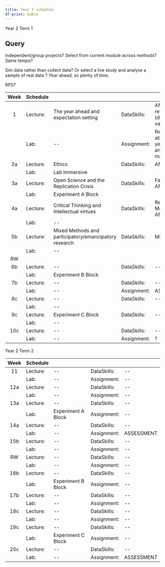 ```yaml
---
title: Year 2 schedule
df-print: kable
---
```


Year 2 Term 1

::: {.callout-important icon="false"}
## Query

Independent/group projects? Select from current module across methods?
Same tempo?

Sim data rather than collect data? Or select a live study and analyse a
sample of real data ? Year ahead, so plenty of time.

RPS?
:::

| Week | Schedule |                                                       |             |                                                     |
|:----------:|:-----------|:----------------|:-----------|:--------------------|
|  1   | Lecture: | The year ahead and expectation setting                | DataSkills: | ANOVA refresher (designs and variables)             |
|      | Lab:     | \--                                                   | Assignment: | Reflection about the year ahead and self-management |
|  2a  | Lecture: | Ethics                                                | DataSkills: | ANCOVA                                              |
|      | Lab:     | Lab Immersive                                         |             |                                                     |
|  3a  | Lecture: | Open Science and the Replication Crisis               | DataSkills: | Factorial ANOVA                                     |
|      | Lab:     | Experiment A Block                                    |             |                                                     |
|  4a  | Lecture: | Critical Thinking and Intellectual virtues            | DataSkills: | Repeated Measures ANOVA                             |
|      | Lab:     | \--                                                   |             |                                                     |
|  5b  | Lecture: | Mixed Methods and participatory/emancipatory research | DataSkills: | Mixed ANOVA                                         |
|      | Lab:     | \--                                                   |             |                                                     |
|  RW  |          |                                                       |             |                                                     |
|  6b  | Lecture: | \--                                                   | DataSkills: | \--                                                 |
|      | Lab:     | Experiment B Block                                    |             |                                                     |
|  7b  | Lecture: | \--                                                   | DataSkills: | \--                                                 |
|      | Lab:     | \--                                                   | Assignment: | ASSESSMENT                                          |
|  8c  | Lecture: | \--                                                   | DataSkills: | \--                                                 |
|      | Lab:     | \--                                                   |             |                                                     |
|  9c  | Lecture: | Experiment C Block                                    | DataSkills: | \--                                                 |
|      | Lab:     | \--                                                   |             |                                                     |
| 10c  | Lecture: | \--                                                   | DataSkills: | \--                                                 |
|      | Lab:     | \--                                                   | Assignment: | ?                                                   |

\newpage

Year 2 Term 2

| Week | Schedule |                    |             |            |
|:----:|----------|--------------------|-------------|------------|
|  11  | Lecture: | \--                | DataSkills: | \--        |
|      | Lab:     | \--                | Assignment: | \--        |
| 12a  | Lecture: | \--                | DataSkills: | \--        |
|      | Lab:     | \--                | Assignment: | \--        |
| 13a  | Lecture: | \--                | DataSkills: | \--        |
|      | Lab:     | Experiment A Block | Assignment: | \--        |
| 14a  | Lecture: | \--                | DataSkills: | \--        |
|      | Lab:     | \--                | Assignment: | ASSESSMENT |
| 15b  | Lecture: | \--                | DataSkills: | \--        |
|      | Lab:     | \--                | Assignment: | \--        |
|  RW  | Lecture: | \--                | DataSkills: | \--        |
|      | Lab:     | \--                | Assignment: | \--        |
| 16b  | Lecture: | \--                | DataSkills: | \--        |
|      | Lab:     | Experiment B Block | Assignment: | \--        |
| 17b  | Lecture: | \--                | DataSkills: | \--        |
|      | Lab:     | \--                | Assignment: | \--        |
| 18c  | Lecture: | \--                | DataSkills: | \--        |
|      | Lab:     | \--                | Assignment: | \--        |
| 19c  | Lecture: | \--                | DataSkills: | \--        |
|      | Lab:     | Experiment C Block | Assignment: | \--        |
| 20c  | Lecture: | \--                | DataSkills: | \--        |
|      | Lab:     | \--                | Assignment: | ASSESSMENT |
